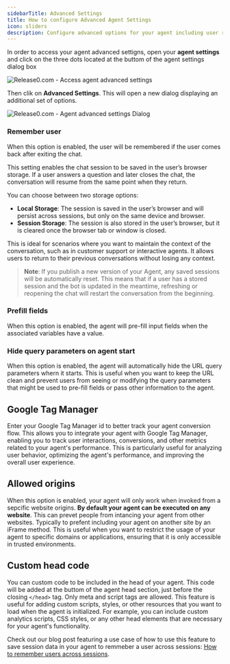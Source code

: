 ```yaml
---
sidebarTitle: Advanced Settings
title: How to configure Advanced Agent Settings
icon: sliders
description: Configure advanced options for your agent including user recognition, session handling, and response behaviors.
---
```


In order to access your agent advanced settigns, open your **agent settings** and click on the three dots located at the buttom of the agent settings dialog box

<Frame style={{ maxWidth: '600px' }}>
  <img src="/images/agent-settings/agent-advanced-settings.png" alt="Release0.com - Access agent advanced settings" />
</Frame>

Then clik on **Advanced Settings**. This will open a new dialog displaying an additional set of options.

<Frame style={{ maxWidth: '600px' }}>
  <img src="/images/agent-settings/agent-advanced-settings-dialog.png" alt="Release0.com - Agent advanced settings Dialog" />
</Frame>

### Remember user

When this option is enabled, the user will be remembered if the user comes back after exiting the chat.

This setting enables the chat session to be saved in the user’s browser storage. If a user answers a question and later closes the chat, the conversation will resume from the same point when they return.

You can choose between two storage options:

- **Local Storage**: The session is saved in the user’s browser and will persist across sessions, but only on the same device and browser.
- **Session Storage**: The session is also stored in the user’s browser, but it is cleared once the browser tab or window is closed.

This is ideal for scenarios where you want to maintain the context of the conversation, such as in customer support or interactive agents. It allows users to return to their previous conversations without losing any context.

> **Note**: If you publish a new version of your Agent, any saved sessions will be automatically reset. This means that if a user has a stored session and the bot is updated in the meantime, refreshing or reopening the chat will restart the conversation from the beginning.

### Prefill fields

When this option is enabled, the agent will pre-fill input fields when the associated variables have a value.

### Hide query parameters on agent start

When this option is enabled, the agent will automatically hide the URL query parameters whern it starts.
This is useful when you want to keep the URL clean and prevent users from seeing or modifying the query parameters that might be used to pre-fill fields or pass other information to the agent.

## Google Tag Manager

Enter your Google Tag Manager id to better track your agent conversion flow.
This allows you to integrate your agent with Google Tag Manager, enabling you to track user interactions, conversions, and other metrics related to your agent's performance.
This is particularly useful for analyzing user behavior, optimizing the agent's performance, and improving the overall user experience.

## Allowed origins

When this option is enabled, your agent will only work when invoked from a sepcific website origins. **By default your agent can be executed on any website**. This can prevet people from intancing your agent from other websites. Typically to prefent including your agent on another site by an iFrame method.
This is useful when you want to restrict the usage of your agent to specific domains or applications, ensuring that it is only accessible in trusted environments.

## Custom head code

You can custom code to be included in the head of your agent. This code will be added at the buttom of the agent head section, just before the closing `</head>` tag. Only meta and script tags are allowed.
This feature is useful for adding custom scripts, styles, or other resources that you want to load when the agent is initialized. For example, you can include custom analytics scripts, CSS styles, or any other head elements that are necessary for your agent's functionality.

Check out our blog post featuring a use case of how to use this feature to save session data in your agent to remmeber a user across sessions: [How to remember users across sessions](https://release0.com/blog/release0-session-manager-guide/).
